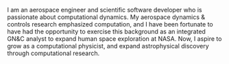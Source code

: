 I am an aerospace engineer and scientific software developer 
who is passionate about computational dynamics. My aerospace 
dynamics & controls research emphasized computation, and I 
have been fortunate to have had the opportunity to exercise 
this background as an integrated GN&C analyst to expand 
human space exploration at NASA. Now, I aspire to grow as a 
computational physicist, and expand astrophysical discovery 
through computational research. 